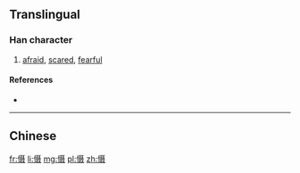 {{also|懾}}
==Translingual==

===Han character===
{{Han char|rn=61|rad=心|as=10|sn=13|four=|canj=PSJE|ids=⿰忄聂}}

# [[afraid]], [[scared]], [[fearful]]

====References====
* {{Han ref|kx=0398.261|hdz=42335.170|uh=6151|ud=24913}}

----
==Chinese==
{{zh-see|懾}}

[[fr:慑]]
[[li:慑]]
[[mg:慑]]
[[pl:慑]]
[[zh:慑]]